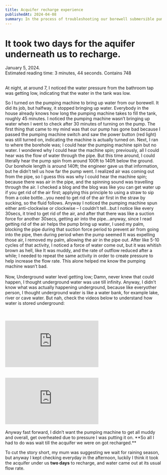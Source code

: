 ```yaml
---
title: Acquifer recharge experience
publishedAt: 2024-04-08
summary: In the process of troubleshooting our borewell submersible pump, to know if its gone bad, I learnt how underground water is stored; Holy Moly!!
---
```


# It took two days for the aquifer underneath us to recharge.

<div className="text-gray-500 border-b-2 border-solid border-gray-500">
  January 5, 2024.
  <br /> Estimated reading time: 3 minutes, 44 seconds. Contains 748

</div>

<BlogHeaderImage src="/hardware.png" alt="borehole" fill={true} />
<br />

At night, at around 7, I noticed the water pressure from the bathroom tap was getting
low, indicating that the water in the tank was low.

So I turned on the pumping machine to bring up water from our borewell. It did its job, but halfway, it stopped bringing up water. Everybody in the house already knows how long the pumping machine takes to fill the tank, roughly 45 minutes. I noticed the pumping machine wasn’t bringing up water when I went to check after 30 minutes of turning on the pump. The first thing that came to my mind was that our pump has gone bad because I passed the pumping machine switch and saw the power button (red light) was still turned on, indicating the machine is actually turned on. Next, I ran to where the borehole was; I could hear the pumping machine spin but no water. I wondered why I could hear the machine spin; previously, all I could hear was the flow of water through the pipe. But this time around, I could literally hear the pump spin from around 100ft to 140ft below the ground. Our borehole length is around 140ft; the engineer gave us that information, but he didn’t tell us how far the pump went. I realized air was coming out from the pipe, so I guess this was why I could hear the machine spin; because there was air in the pipe, and the spinning sound was travelling through the air. I checked a blog and the blog was like you can get water up if you get rid of the air first; applying this principle to using a straw to sip from a coke bottle…you need to get rid of the air first in the straw by sucking, so the fluid follows. Anyway I noticed the pumping machine spun either anti-clockwise or clockwise – I couldn’t tell…but I notice like every 30secs, it tried to get rid of the air, and after that there was like a suction force for another 30secs, getting air into the pipe…anyway, since I read getting rid of the air helps the pump bring up water, I used my palm, blocking the pipe during that suction force period to prevent air from going into the pipe, then during period when the pump seemed It was expelling those air, I removed my palm, allowing the air in the pipe out. After like 5-10 cycles of that activity, I noticed a force of water come out, but it was whitish brown as hell, like It was muddy, and the rate of outflow reduced after a while; I needed to repeat the same activity in order to create pressure to help increase the flow rate. This alone helped me know the pumping machine wasn’t bad.<br/><br/>
Now, Underground water level getting low; Damn, never knew that could happen, I thought underground water was use till infinity. Anyway, I didn't know what was actually happening underground, because like everyother person, I thought underground water is like a water bank, for example lake, river or cave water. But nah, check the videos below to understand how water is stored underground:

<br />
<br />

<div className="flex w-full justify-center">
  <iframe
    className="video w-full px-5 sm:h-[18rem]"
    src="https://www.youtube.com/embed/g7R0yLX0V9E?si=Bihcsu8ChatMHa1y"
    title="YouTube video player"
    frameBorder="0"
    allow="accelerometer; autoplay; clipboard-write; encrypted-media; gyroscope; picture-in-picture; web-share"
    allowFullScreen
  ></iframe>
</div>
<br />
<br />

<div className="flex w-full justify-center">
  <iframe
    className="video w-full px-5 sm:h-[18rem]"
    src="https://www.youtube.com/embed/bG19b06NG_w?si=HtSQY2aNpmqMhALh"
    title="YouTube video player"
    frameBorder="0"
    allow="accelerometer; autoplay; clipboard-write; encrypted-media; gyroscope; picture-in-picture; web-share"
    allowFullScreen
  ></iframe>
</div>
<br />
Anyway fast forward, I didn’t want the pumping machine to get all muddy and
overall, get overheated due to pressure I was putting it on. **So all I had to
do was wait till the acquifer we were on got recharged.**

To cut the story short, my mum was suggesting we wait for raining season, but anyway I kept checking everyday in the afternoon, luckily I think it took the acquifer under us **two days** to recharge, and water came out at its usual flow rate.

<br />
<br />
